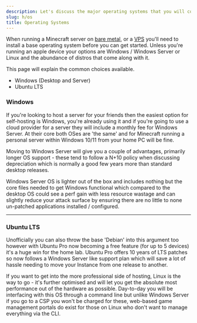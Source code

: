 ```yaml
---
description: Let's discuss the major operating systems that you will come across when hosting a Minecraft server.
slug: h/os
title: Operating Systems
---
```


When running a Minecraft server on [bare metal](/h/types/#bare-metal--vds), or a [VPS](/h/types#virtual-private-servers) you'll need to install a base operating system before you can get started. Unless you're running an apple device your options are Windows / Windows Server or Linux and the abundance of distros that come along with it.

This page will explain the common choices available.

<ul class="pl-5 list-disc">
    <li>Windows (Desktop and Server)</li>
    <li>Ubuntu LTS</li>
</ul>

### Windows

If you're looking to host a server for your friends then the easiest option for self-hosting is Windows, you're already using it and if you're going to use a cloud provider for a server they will include a monthly fee for Windows Server. At their core both OSes are 'the same' and for Minecraft running a personal server within Windows 10/11 from your home PC will be fine.

Moving to Windows Server will give you a couple of advantages, primarily longer OS support - these tend to follow a N+10 policy when discussing depreciation which is normally a good few years more than standard desktop releases.

Windows Server OS is lighter out of the box and includes nothing but the core files needed to get Windows functional which compared to the desktop OS could see a perf gain with less resource wastage and can slightly reduce your attack surface by ensuring there are no little to none un-patched applications installed / configured.

* * *

### Ubuntu LTS

Unofficially you can also throw the base 'Debian' into this argument too however with Ubuntu Pro now becoming a free feature (for up to 5 devices) it's a huge win for the home lab. Ubuntu Pro offers 10 years of LTS patches so now follows a Windows Server like support plan which will save a lot of hassle needing to move your Instance from one release to another.

If you want to get into the more professional side of hosting, Linux is the way to go - it's further optimised and will let you get the absolute most performance out of the hardware as possible. Day-to-day you will be interfacing with this OS through a command line but unlike Windows Server if you go to a CSP you won't be charged for these, web-based game management portals do exist for those on Linux who don't want to manage everything via the CLI.
